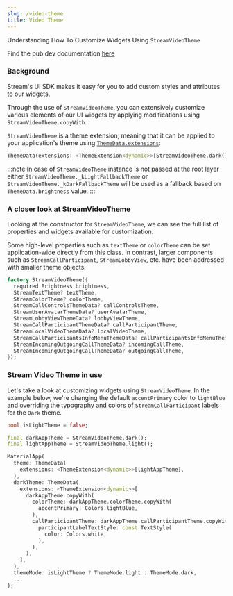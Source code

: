 ```yaml
---
slug: /video-theme
title: Video Theme
---
```



Understanding How To Customize Widgets Using `StreamVideoTheme`

Find the pub.dev documentation [here](https://pub.dev/documentation/stream_video_flutter/latest/stream_video_flutter/StreamVideoTheme-class.html)

### Background

Stream's UI SDK makes it easy for you to add custom styles and attributes to our widgets.

Through the use of `StreamVideoTheme`, you can extensively customize various elements of our UI widgets by applying modifications using `StreamVideoTheme.copyWith`.

`StreamVideoTheme` is a theme extension, meaning that it can be applied to your application's theme using [`ThemeData.extensions`](https://api.flutter.dev/flutter/material/ThemeExtension-class.html):
```dart
ThemeData(extensions: <ThemeExtension<dynamic>>[StreamVideoTheme.dark()])
```

:::note
In case of `StreamVideoTheme` instance is not passed at the root layer either `StreamVideoTheme._kLightFallbackTheme` or `StreamVideoTheme._kDarkFallbackTheme` will be used as a fallback based on `ThemeData.brightness` value.
:::

### A closer look at StreamVideoTheme

Looking at the constructor for `StreamVideoTheme`, we can see the full list of properties and widgets available for customization.

Some high-level properties such as `textTheme` or `colorTheme` can be set application-wide directly from this class. 
In contrast, larger components such as `StreamCallParticipant`, `StreamLobbyView`, etc. have been addressed with smaller theme objects.

```dart
factory StreamVideoTheme({
  required Brightness brightness,
  StreamTextTheme? textTheme,
  StreamColorTheme? colorTheme,
  StreamCallControlsThemeData? callControlsTheme,
  StreamUserAvatarThemeData? userAvatarTheme,
  StreamLobbyViewThemeData? lobbyViewTheme,
  StreamCallParticipantThemeData? callParticipantTheme,
  StreamLocalVideoThemeData? localVideoTheme,
  StreamCallParticipantsInfoMenuThemeData? callParticipantsInfoMenuTheme,
  StreamIncomingOutgoingCallThemeData? incomingCallTheme,
  StreamIncomingOutgoingCallThemeData? outgoingCallTheme,
}); 
```

### Stream Video Theme in use

Let's take a look at customizing widgets using `StreamVideoTheme`.
In the example below, we're changing the default `accentPrimary` color to `lightBlue` and overriding the typography and colors of `StreamCallParticipant` labels for the `Dark` theme.

```dart
bool isLightTheme = false;

final darkAppTheme = StreamVideoTheme.dark();
final lightAppTheme = StreamVideoTheme.light();

MaterialApp(
  theme: ThemeData(
    extensions: <ThemeExtension<dynamic>>[lightAppTheme],
  ),
  darkTheme: ThemeData(
    extensions: <ThemeExtension<dynamic>>[
      darkAppTheme.copyWith(
        colorTheme: darkAppTheme.colorTheme.copyWith(
          accentPrimary: Colors.lightBlue,
        ),
        callParticipantTheme: darkAppTheme.callParticipantTheme.copyWith(
          participantLabelTextStyle: const TextStyle(
            color: Colors.white,
          ),
        ),
      ),
    ],
  ),
  themeMode: isLightTheme ? ThemeMode.light : ThemeMode.dark,
  ...
);
